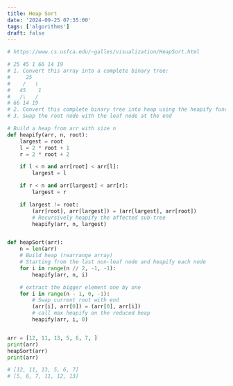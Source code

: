 ```yaml
---
title: Heap Sort
date: '2024-09-25 07:35:00'
tags: ['algorithms']
draft: false
---
```


```python
# https://www.cs.usfca.edu/~galles/visualization/HeapSort.html

# 25 45 1 66 14 19
# 1. Convert this array into a complete binary tree:
#     25
#    /   \
#   45    1
#   /\   /
# 66 14 19
# 2. Convert this complete binary tree into heap using the heapify function
# 3. Swap the root node with the leaf node at the end

# Build a heap from arr with size n
def heapify(arr, n, root):
	largest = root
	l = 2 * root + 1
	r = 2 * root + 2

	if l < n and arr[root] < arr[l]:
		largest = l

	if r < n and arr[largest] < arr[r]:
		largest = r

	if largest != root:
		(arr[root], arr[largest]) = (arr[largest], arr[root])
        # Recursively heapify the affected sub-tree 
		heapify(arr, n, largest)


def heapSort(arr):
	n = len(arr)
    # Build heap (rearrange array)
    # Starting from the last non-leaf node and heapify each node
	for i in range(n // 2, -1, -1):
		heapify(arr, n, i)

    # extract the bigger element one by one
	for i in range(n - 1, 0, -1):
        # Swap current root with end
		(arr[i], arr[0]) = (arr[0], arr[i])
        # call max heapify on the reduced heap
		heapify(arr, i, 0)


arr = [12, 11, 13, 5, 6, 7, ]
print(arr)
heapSort(arr)
print(arr)

# [12, 11, 13, 5, 6, 7]
# [5, 6, 7, 11, 12, 13]
```